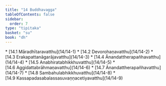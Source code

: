 ```yaml
---
title: "14 Buddhavagga"
tableOfContents: false
sidebar:
  order: 7
type: "tipitaka"
basket: "su"
book: "dh"
---
```



<DynamicBreadcrumb />



<TableOfContents book="dh" section="14">
* [14.1 Māradhītaravatthu](14/14-1)
* [14.2 Devorohaṇavatthu](14/14-2)
* [14.3 Erakapattanāgarājavatthu](14/14-3)
* [14.4 Ānandattherapañhavatthu](14/14-4)
* [14.5 Anabhiratabhikkhuvatthu](14/14-5)
* [14.6 Aggidattabrāhmaṇavatthu](14/14-6)
* [14.7 Ānandattherapañhavatthu](14/14-7)
* [14.8 Sambahulabhikkhuvatthu](14/14-8)
* [14.9 Kassapadasabalassasuvaṇṇacetiyavatthu](14/14-9)
</TableOfContents>